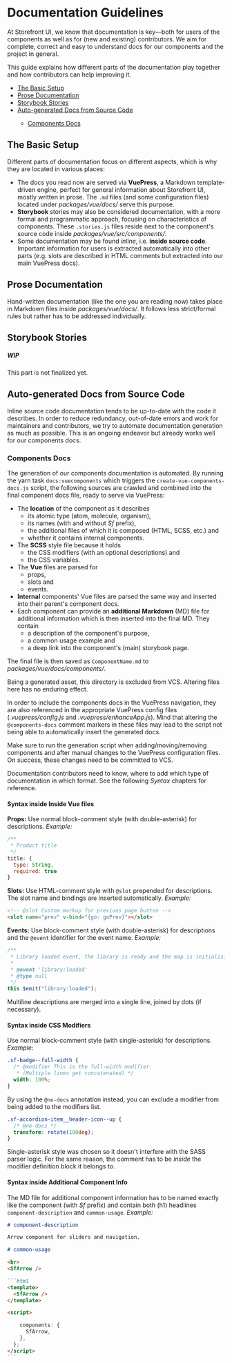 
<Meta title="Contributing Guide/Guide/Documentation Guidelines" />

<style>{`
  a {
    color: #5ECE7B !important;
  }

  .alert {
    background: #efeded;
    padding: 1rem;
    margin: 0.5rem 0 1rem;
  }

  .tip {
    border-left: 5px solid #5ECE7B;
  }

	.warning {
		border-left: 5px solid #ffc107;
		background-color: #fff4d5;
	}

  .danger {
    border-left: 5px solid #c00;
		background-color: #ffe6e6;
  }

  .danger * {
    color: #4d0000;
  }
`}</style>

# Documentation Guidelines

At Storefront UI, we know that documentation is key—both for users of the components as well as for (new and existing) contributors. We aim for complete, correct and easy to understand docs for our components and the project in general.

This guide explains how different parts of the documentation play together and how contributors can help improving it.

<ul class="toc">
  <li>
    <a href="#the-basic-setup">The Basic Setup</a>
  </li>
  <li>
    <a href="#prose-documentation">Prose Documentation</a>
  </li>
  <li>
    <a href="#storybook-stories">Storybook Stories</a>
  </li>
  <li>
    <a href="#auto-generated-docs-from-source-code">
      Auto-generated Docs from Source Code
    </a>
  </li>
  <ul class="toc">
    <li>
      <a href="#components-docs">Components Docs</a>
    </li>
  </ul>
</ul>

## The Basic Setup

Different parts of documentation focus on different aspects, which is why they are located in various places:

- The docs you read now are served via **VuePress**, a Markdown template-driven engine, perfect for general information about Storefront UI, mostly written in prose. The `.md` files (and some configuration files) located under _packages/vue/docs/_ serve this purpose.
- **Storybook** stories may also be considered documentation, with a more formal and programmatic approach, focusing on characteristics of components. These `.stories.js` files reside next to the component's source code inside _packages/vue/src/components/_.
- Some documentation may be found _inline_, i.e. **inside source code**. Important information for users is extracted automatically into other parts (e.g. slots are described in HTML comments but extracted into our main VuePress docs).

## Prose Documentation

Hand-written documentation (like the one you are reading now) takes place in Markdown files inside _packages/vue/docs/_. It follows less strict/formal rules but rather has to be addressed individually.

## Storybook Stories

<div class="alert warning">
  <h5>WIP</h5>
  <p>This part is not finalized yet.</p>
</div>

## Auto-generated Docs from Source Code

Inline source code documentation tends to be up-to-date with the code it describes. In order to reduce redundancy, out-of-date errors and work for maintainers and contributors, we try to automate documentation generation as much as possible. This is an ongoing endeavor but already works well for our components docs.

### Components Docs

The generation of our components documentation is automated. By running the yarn task `docs:vuecomponents` which triggers the `create-vue-components-docs.js` script, the following sources are crawled and combined into the final component docs file, ready to serve via VuePress:

- The **location** of the component as it describes
  - its atomic type (atom, molecule, organism),
  - its names (with and without _Sf_ prefix),
  - the additional files of which it is composed (HTML, SCSS, etc.) and
  - whether it contains internal components.
- The **SCSS** style file because it holds
  - the CSS modifiers (with an optional descriptions) and
  - the CSS variables.
- The **Vue** files are parsed for
  - props,
  - slots and
  - events.
- **Internal** components' Vue files are parsed the same way and inserted into their parent's component docs.
- Each component can provide an **additional Markdown** (MD) file for additional information which is then inserted into the final MD. They contain
  - a description of the component's purpose,
  - a common usage example and
  - a deep link into the component's (main) storybook page.

The final file is then saved as `ComponentName.md` to _packages/vue/docs/components/_.

<div class="alert tip">

Being a generated asset, this directory is excluded from VCS. Altering files here has no enduring effect.

</div>

In order to include the components docs in the VuePress navigation, they are also referenced in the appropriate VuePress config files (_.vuepress/config.js_ and _.vuepress/enhanceApp.js_). Mind that altering the `@components-docs` comment markers in these files may lead to the script not being able to automatically insert the generated docs.

<div class="alert tip">

Make sure to run the generation script when adding/moving/removing components and after manual changes to the VuePress configuration files. On success, these changes need to be committed to VCS.

</div>

Documentation contributors need to know, where to add which type of documentation in which format. See the following _Syntax_ chapters for reference.

#### Syntax inside Inside Vue files

**Props:** Use normal block-comment style (with double-asterisk) for descriptions. _Example:_

```js
/**
 * Product title
 */
title: {
  type: String,
  required: true
}
```

**Slots:** Use HTML-comment style with `@slot` prepended for descriptions. The slot name and bindings are inserted automatically. _Example:_

```html
<!-- @slot Custom markup for previous page button -->
<slot name="prev" v-bind="{go: goPrev}"></slot>
```

**Events:** Use block-comment style (with double-asterisk) for descriptions and the `@event` identifier for the event name. _Example:_

```js
/**
 * Library loaded event, the library is ready and the map is initialising
 *
 * @event 'library:loaded'
 * @type null
 */
this.$emit("library:loaded");
```

Multiline descriptions are merged into a single line, joined by dots (if necessary).

#### Syntax inside CSS Modifiers

Use normal block-comment style (with single-asterisk) for descriptions. _Example:_

```css
.sf-badge--full-width {
  /* @modifier This is the full-width modifier.
   * (Multiple lines get concatenated) */
  width: 100%;
}
```

By using the `@no-docs` annotation instead, you can exclude a modifier from being added to the modifiers list.

```css
.sf-accordion-item__header-icon--up {
  /* @no-docs */
  transform: rotate(180deg);
}
```

Single-asterisk style was chosen so it doesn't interfere with the SASS parser logic. For the same reason, the comment has to be _inside_ the modifier definition block it belongs to.

#### Syntax inside Additional Component Info

The MD file for additional component information has to be named exactly like the component (with _Sf_ prefix) and contain both (h1) headlines `component-description` and `common-usage`. _Example:_

````markdown
# component-description

Arrow component for sliders and navigation.

# common-usage

<br>
<SfArrow />

```html
<template>
  <SfArrow />
</template>

<script>

    components: {
      SfArrow,
    },
  };
</script>
```
````
